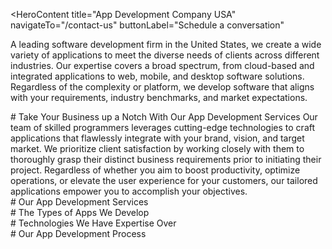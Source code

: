 <HeroContent
  title="App Development Company USA"
  navigateTo="/contact-us"
  buttonLabel="Schedule a conversation"
>
  A leading software development firm in the United States, we create a wide
  variety of applications to meet the diverse needs of clients across different
  industries. Our expertise covers a broad spectrum, from cloud-based and
  integrated applications to web, mobile, and desktop software solutions.
  Regardless of the complexity or platform, we develop software that aligns with
  your requirements, industry benchmarks, and market expectations.
</HeroContent>

<ClientCompaniesComponent />

<CountUpAnimationContainer />

<div className="w-full flex flex-col items-center justify-center text-center">
  # Take Your Business up a Notch With Our App Development Services Our team of
  skilled programmers leverages cutting-edge technologies to craft applications
  that flawlessly integrate with your brand, vision, and target market. We
  prioritize client satisfaction by working closely with them to thoroughly
  grasp their distinct business requirements prior to initiating their project.
  Regardless of whether you aim to boost productivity, optimize operations, or
  elevate the user experience for your customers, our tailored applications
  empower you to accomplish your objectives.
</div>

<div className="w-full text-center"># Our App Development Services</div>

<section className="grid grid-cols-3 gap-10 w-full py-16">
  <section className="w-full col-span-1 cursor-pointer">
    <ServiceCard
      service={{
        id: 1,
        image: "/servicesPage/Consulting2.svg",
        title: "Consulting",
        description:
          "We conduct thorough investigations to thoroughly understand your business, target audience, and competitors. Our team works closely with you to create a detailed plan that outlines the objectives, timeline, budget, and key milestones of your project, and ensures that this plan is implemented.",
        urlPath: "",
      }}
    />
  </section>
  <section className="w-full col-span-1 cursor-pointer">
    <ServiceCard
      service={{
        id: 2,
        image: "/servicesPage/Androidfirmware2.svg",
        title: "Mobile/desktop Application Development",
        description:
          "Our team of skilled professionals offers comprehensive services for developing applications for both desktop and mobile platforms. We assist you in delivering a smooth and captivating user experience to your customers through our user-friendly, visually attractive, and efficient applications.",
        urlPath: "",
      }}
    />
  </section>
  <section className="w-full col-span-1 cursor-pointer">
    <ServiceCard
      service={{
        id: 3,
        image: "/servicesPage/DataIntegration.svg",
        title: "Integration",
        description:
          "We provide integration solutions to assist businesses in connecting their application with other systems and services. This can encompass API integration, integrating with third-party services like cloud storage and marketing platforms, enterprise system integration, as well as custom integration services designed to meet their specific requirements.",
        urlPath: "",
      }}
    />
  </section>
  <section className="w-full col-span-1 cursor-pointer">
    <ServiceCard
      service={{
        id: 4,
        image: "/servicesPage/WebApplications2.svg",
        title: "Web Application Development",
        description:
          "We create web-based software solutions that allow seamless operation within an internet browser. Our skilled developers leverage cutting-edge technologies and development frameworks to build fast, secure, and user-friendly web applications.",
        urlPath: "",
      }}
    />
  </section>
  <section className="w-full col-span-1 cursor-pointer">
    <ServiceCard
      service={{
        id: 5,
        image: "/servicesPage/UIUXDesign3.svg",
        title: "UI/UX Design",
        description:
          "We design the user interface (UI) and user experience (UX) of your app, focusing on its visual appeal and functionalities. We develop wireframes and prototypes to ensure the application is easy to use, intuitive, and provides an exceptional user interface for a consistent and engaging experience.",
        urlPath: "",
      }}
    />
  </section>
  <section className="w-full col-span-1 cursor-pointer">
    <ServiceCard
      service={{
        id: 6,
        image: "/servicesPage/SupportandMaintenance3.svg",
        title: "Support and Maintenance",
        description:
          "the company provides continuous maintenance and support services. This includes regularly updating the software, addressing any issues or bugs, and improving the app's performance. These efforts help ensure the app maintains its functionality, security, and provides a positive user experience.",
        urlPath: "",
      }}
    />
  </section>
</section>

<div className="w-full text-center"># The Types of Apps We Develop</div>

<section className="grid grid-cols-2 gap-10 w-full py-16">
  <section className="w-full col-span-1 cursor-pointer">
    <ServiceCard
      service={{
        id: 1,
        image: "/servicesPage/MobileAppDevelopment.svg",
        title: "IOS Apps",
        description:
          "We were among the initial companies to launch an iOS app on the App Store in 2007. Our developers leverage their expertise in Objective C and Apple's native SDK to build applications for a range of iOS devices, including iPhones, iPads, and Apple Watches.",
        urlPath: "",
      }}
    />
  </section>
  <section className="w-full col-span-1 cursor-pointer">
    <ServiceCard
      service={{
        id: 2,
        image: "/servicesPage/Androidfirmware1.svg",
        title: "Android Apps",
        description:
          "Our skilled development team utilizes Native Android technology to build quick, safe, and intuitive applications for smartphones and tablets. We follow a rigorous development approach to ensure our apps are compatible with the newest Android OS versions, and we provide ongoing maintenance to address any future updates that may be necessary.",
        urlPath: "/",
      }}
    />
  </section>
  <section className="w-full col-span-1 cursor-pointer">
    <ServiceCard
      service={{
        id: 3,
        image: "/servicesPage/crossplatformcompiling2.svg",
        title: "Cross-Platform Apps",
        description:
          "We create multi-platform applications utilizing React Native and Xamarin that can be adjusted to fit time and budget requirements. Our experts can develop a single application that functions on both Android and iOS devices and is compatible with a range of hardware.",
        urlPath: "",
      }}
    />
  </section>
  <section className="w-full col-span-1 cursor-pointer">
    <ServiceCard
      service={{
        id: 4,
        image: "/servicesPage/Cloud.svg",
        title: "Cloud Apps",
        description:
          "Cloud-based applications can be tailored to your specific needs, whether you require a customer relationship management (CRM) system hosted in the cloud, a mobile application, or a sophisticated enterprise-level solution. Our team possesses the necessary skills and expertise to develop a customized application that addresses your unique requirements.",
        urlPath: "",
      }}
    />
  </section>
</section>

<div className="w-full text-center"># Technologies We Have Expertise Over</div>

<section className="grid grid-cols-1 gap-10 w-full py-16">
  <section className="w-full col-span-1 cursor-pointer">
    <ServiceCard
      service={{
        id: 1,
        image: "/servicesPage/ArtificialIntelligence2.svg",
        title: "Artificial Intelligence",
        description:
          "We incorporate artificial intelligence (AI) into software applications empowering them with smart capabilities like face recognition, text recognition, bar code scanning, image labeling, and predictive modeling.",
        urlPath: "",
      }}
    />
  </section>
  <section className="w-full col-span-1 cursor-pointer">
    <ServiceCard
      service={{
        id: 2,
        image: "/servicesPage/InternetofThings2.svg",
        title: "Internet of Things",
        description:
          "We design and build applications that can interact with IoT devices to monitor the condition of the connected product, perform data analysis, and automate complex operations.",
        urlPath: "",
      }}
    />
  </section>
  <section className="w-full col-span-1 cursor-pointer">
    <ServiceCard
      service={{
        id: 3,
        image: "/servicesPage/ENTERPRISEBLOCKCHAINDEVELOPMENT.svg",
        title: "Blockchain",
        description:
          "We can integrate blockchain technology into regular applications to make them web3-ready by offering them the support of a secure and decentralized database.",
        urlPath: "",
      }}
    />
  </section>
</section>

<div className="w-full text-center"># Our App Development Process</div>
